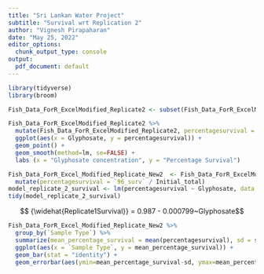 ```yaml
---
title: "Sri Lankan Water Project"
subtitle: "Survival wrt Replication 2"
author: "Vignesh Pirapaharan"
date: "May 25, 2022"
editor_options: 
  chunk_output_type: console
output:
  pdf_document: default
---
```


```r
library(tidyverse)
library(broom)
```

```r
Fish_Data_ForR_ExcelModified_Replicate2 <- subset(Fish_Data_ForR_ExcelModified_Replicate2,`48_surv`!= 0)
```

```r
Fish_Data_ForR_ExcelModified_Replicate2 %>%
  mutate(Fish_Data_ForR_ExcelModified_Replicate2, percentagesurvival = `96_surv` / Initial_total) %>%
  ggplot(aes(x = Glyphosate, y = percentagesurvival)) +
  geom_point() +
  geom_smooth(method=lm, se=FALSE) +
  labs (x = "Glyphosate concentration", y = "Percentage Survival") 
```

```r
Fish_Data_ForR_Excel_Modified_Replicate_New2  <- Fish_Data_ForR_ExcelModified_Replicate2 %>%
  mutate(percentagesurvival = `96_surv` / Initial_total)
model_replicate_2_survival <- lm(percentagesurvival ~ Glyphosate, data = Fish_Data_ForR_Excel_Modified_Replicate_New2)
tidy(model_replicate_2_survival)
```

$$ {\widehat{Replicate1Survival}} = 0.987 - 0.000799~Glyphosate$$

```r
Fish_Data_ForR_Excel_Modified_Replicate_New2 %>%
  group_by(`Sample Type`) %>%
  summarize(mean_percentage_survival = mean(percentagesurvival), sd = sd(percentagesurvival)) %>% 
  ggplot(aes(x = `Sample Type`, y = mean_percentage_survival)) +
  geom_bar(stat = "identity") +
  geom_errorbar(aes(ymin=mean_percentage_survival-sd, ymax=mean_percentage_survival+sd))
```
